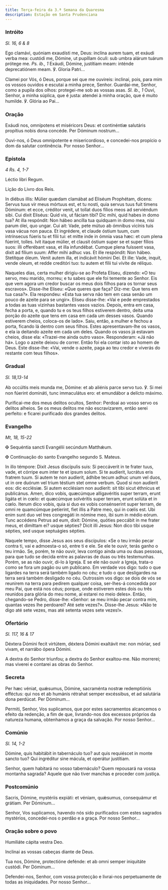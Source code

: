 ```yaml
---
title: Terça-feira da 3.ª Semana da Quaresma
description: Estação em Santa Prudenciana
---
```


### Intróito

<em>Sl. 16, 6 & 8</em>

<div class="side-by-side not-content">

Ego clamávi, quóniam exaudísti me, Deus: inclína aurem tuam, et exáudi verba mea: custódi me, Dómine, ut pupíllam óculi: sub umbra alárum tuárum prótege me. <em>Ps. ib., 1</em> Exáudi, Dómine, justítiam meam: inténde deprecatiónem meam. ℣. Gloria Patri...

Clamei por Vós, ó Deus, porque sei que me ouvireis: inclinai, pois, para mim os vossos ouvidos e escutai a minha prece, Senhor. Guardai-me, Senhor, como a pupila dos olhos: protegei-me sob as vossas asas. <em>Sl. ib., 1</em> Ouvi, Senhor, a minha súplica, que é justa: atendei à minha oração, que é muito humilde. ℣. Glória ao Pai...

</div>

### Oração

<div class="side-by-side not-content">

Exáudi nos, omnípotens et miséricors Deus: et continéntiæ salutáris propítius nobis dona concéde. Per Dóminum nostrum...

Ouvi-nos, ó Deus omnipotente e misericordioso, e concedei-nos propício o dom da salutar continência. Por nosso Senhor...

</div>

### Epístola

<em>4 Rs. 4, 1-7</em>

<div class="side-by-side not-content">

Léctio libri Regum.

Lição do Livro dos Reis.

In diébus illis: Múlier quædam clamábat ad Eliséum Prophétam, dicens: Servus tuus vir meus mórtuus est, et tu nosti, quia servus tuus fuit timens Dóminum: et ecce, créditor venit, ut tollat duos fílios meos ad serviéndum sibi. Cui dixit Eliséus: Quid vis, ut fáciam tibi? Dic mihi, quid habes in domo tua? At illa respóndit: Non hábeo ancílla tua quidquam in domo mea, nisi parum ólei, quo ungar. Cui ait: Vade, pete mútuo ab ómnibus vicínis tuis vasa vácua non pauca. Et ingrédere, et claude óstium tuum, cum intrínsecus fúeris tu et fílii tui: et mitte inde in ómnia vasa hæc: et cum plena fúerint, tolles. Ivit itaque múlier, et clausit óstium super se et super fílios suos: illi offerébant vasa, et illa infundébat. Cumque plena fuíssent vasa, dixit ad fílium suum: Affer mihi adhuc vas. Et ille respóndit: Non hábeo. Stetítque óleum. Venit autem illa, et indicávit hómini Dei. Et ille: Vade, inquit, vende oleum, et redde creditóri tuo: tu autem et fílii tui vívite de réliquo.

Naqueles dias, certa mulher dirigiu-se ao Profeta Eliseu, dizendo: «O teu servo, meu marido, morreu; e tu sabes que ele foi temente ao Senhor. Eis que vem agora um credor buscar os meus dois filhos para os tornar seus escravos». Disse-lhe Eliseu: «Que queres que faça? Diz-me: Que tens em tua casa?». Ela respondeu: «Esta tua serva não tem em casa senão um pouco de azeite para se ungir». Eliseu disse-lhe: «Vai e pede emprestados a todas as tuas vizinhas bastantes vasos vazios. Depois, entra em casa, fecha a porta, e, quando tu e os teus filhos estiverem dentro, deita uma porção do azeite que tens em casa em cada um desses vasos. Quando estiverem cheios, coloca-os de lado». Saiu, então, a mulher e fechou a porta, ficando lá dentro com seus filhos. Estes apresentavam-lhe os vasos, e ela ia deitando azeite em cada um deles. Quando os vasos já estavam cheios, disse ela: «Trazei-me ainda outro vaso». Responderam: «Já não há». Logo o azeite deixou de correr. Então foi ela contar isto ao homem de Deus. Este disse-lhe: «Vai, vende o azeite, paga ao teu credor e viverás do restante com teus filhos».

</div>

### Gradual

<em>Sl. 18,13-14</em>

<div class="side-by-side not-content">

Ab occúltis meis munda me, Dómine: et ab aliénis parce servo tuo. ℣. Si mei non fúerint domináti, tunc immaculátus ero: et emundábor a delícto máximo.

Purificai-me dos meus delitos ocultos, Senhor: Perdoai ao vosso servo os delitos alheios. Se os meus delitos me não escravizarem, então serei perfeito: e ficarei purificado dos grandes delitos.

</div>

### Evangelho

<em>Mt, 18, 15-22</em>

<div class="side-by-side not-content">

<span class="cross text-red-500">✠</span> Sequéntia sancti Evangélii secúndum Matthǽum.

<span class="cross text-red-500">✠</span> Continuação do santo Evangelho segundo S. Mateus.

In illo témpore: Dixit Jesus discípulis suis: Si peccáverit in te frater tuus, vade, et córripe eum inter te et ipsum solum. Si te audíerit, lucrátus eris fratrem tuum. Si autem te non audíerit, ádhibe tecum adhuc unum vel duos, ut in ore duórum vel trium téstium stet omne verbum. Quod si non audíerit eos: dic ecclésiæ. Si autem ecclésiam non audíerit: sit tibi sicut éthnicus et publicánus. Amen, dico vobis, quæcúmque alligavéritis super terram, erunt ligáta et in cœlo: et quæcúmque solvéritis super terram, erunt solúta et in cœlo. Iterum dico vobis, quia si duo ex vobis consénserint super terram, de omni re quamcúmque petíerint, fiet illis a Patre meo, qui in cœlis est. Ubi enim sunt duo vel tres congregáti in nómine meo, ibi sum in médio eórum. Tunc accédens Petrus ad eum, dixit: Dómine, quóties peccábit in me frater meus, et dimíttam ei? usque sépties? Dicit illi Jesus: Non dico tibi usque sépties, sed usque septuágies sépties.

Naquele tempo, disse Jesus aos seus discípulos: «Se o teu irmão pecar contra ti, vai e admoesta-o só, entre ti e ele. Se ele te ouvir, terás ganho o teu irmão. Se, porém, te não ouvir, leva contigo ainda uma ou duas pessoas, para que tudo se decida entre as palavras de duas ou três testemunhas. Porém, se as não ouvir, di-lo à Igreja. E se ele não ouvir a Igreja, trata-o como se fora um pagão ou um publicano. Em verdade vos digo: tudo o que ligardes na terra será também ligado no céu; e tudo o que desligardes na terra será também desligado no céu. Outrossim vos digo: se dois de vós se reunirem na terra para pedirem qualquer coisa, ser-lhes-á concedida por meu Pai, que está nos céus; porque, onde estiverem estes dois ou três reunidos para glória do meu nome, aí estarei no meio deles». Então, chegando-se Pedro, disse-lhe: «Senhor: se meu irmão pecar contra mim, quantas vezes lhe perdoarei? Até sete vezes?». Disse-lhe Jesus: «Não te digo até sete vezes, mas até setenta vezes sete vezes!».

</div>

### Ofertório

<em>Sl. 117, 16 & 17</em>

<div class="side-by-side not-content">

Déxtera Dómini fecit virtútem, déxtera Dómini exaltávit me: non móriar, sed vivam, et narrábo ópera Dómini.

A dextra do Senhor triunfou; a dextra do Senhor exaltou-me. Não morrerei; mas viverei e contarei as obras do Senhor.

</div>

### Secreta

<div class="side-by-side not-content">

Per hæc véniat, quǽsumus, Dómine, sacraménta nostræ redemptiónis efféctus: qui nos et ab humánis rétrahat semper excéssibus, et ad salutária dona perdúcat. Per Dóminum...

Permiti, Senhor, Vos suplicamos, que por estes sacramentos alcancemos o efeito da redenção, a fim de que, livrando-nos dos excessos próprios da natureza humana, obtenhamos a graça da salvação. Por nosso Senhor...

</div>

### Comúnio

<em>Sl. 14, 1-2</em>

<div class="side-by-side not-content">

Dómine, quis habitábit in tabernáculo tuo? aut quis requiéscet in monte sancto tuo? Qui ingréditur sine mácula, et operátur justítiam.

Senhor, quem habitará no vosso tabernáculo? Quem repousará na vossa montanha sagrada? Aquele que não tiver manchas e proceder com justiça.

</div>

### Postcomúnio

<div class="side-by-side not-content">

Sacris, Dómine, mystériis expiáti: et véniam, quǽsumus, consequámur et grátiam. Per Dóminum...

Senhor, Vos suplicamos, havendo nós sido purificados com estes sagrados mystérios, concedei-nos o perdão e a graça. Por nosso Senhor...

</div>

### Oração sobre o povo

<div class="side-by-side not-content">

Humiliáte cápita vestra Deo.

Inclinai as vossas cabeças diante de Deus.

Tua nos, Dómine, protectióne defénde: et ab omni semper iniquitáte custódi. Per Dóminum...

Defendei-nos, Senhor, com vossa protecção e livrai-nos perpetuamente de todas as iniquidades. Por nosso Senhor...

</div>
